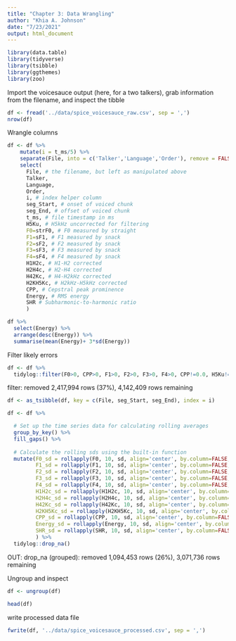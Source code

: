 ```yaml
---
title: "Chapter 3: Data Wrangling"
author: "Khia A. Johnson"
date: "7/23/2021"
output: html_document
---
```


```r
library(data.table)
library(tidyverse)
library(tsibble)
library(ggthemes)
library(zoo)
```

Import the voicesauce output (here, for a two talkers), grab information from the filename, and inspect the tibble
```r
df <- fread('../data/spice_voicesauce_raw.csv', sep = ',') 
nrow(df)
```

Wrangle columns
```r
df <- df %>% 
    mutate(i = t_ms/5) %>%
    separate(File, into = c('Talker','Language','Order'), remove = FALSE) %>%
    select(
      File, # the filename, but left as manipulated above
      Talker, 
      Language,
      Order,
      i, # index helper column
      seg_Start, # onset of voiced chunk
      seg_End, # offset of voiced chunk
      t_ms, # file timestamp in ms
      H5Ku, # H5kHz uncorrected for filtering
      F0=strF0, # F0 measured by straight
      F1=sF1, # F1 measured by snack
      F2=sF2, # F2 measured by snack
      F3=sF3, # F3 measured by snack
      F4=sF4, # F4 measured by snack
      H1H2c, # H1-H2 corrected
      H2H4c, # H2-H4 corrected
      H42Kc, # H4-H2kHz corrected
      H2KH5Kc, # H2kHz-H5kHz corrected
      CPP, # Cepstral peak prominence
      Energy, # RMS energy
      SHR # Subharmonic-to-harmonic ratio 
      )
```

```r
df %>%
  select(Energy) %>%
  arrange(desc(Energy)) %>%
  summarise(mean(Energy)+ 3*sd(Energy))
```

Filter likely errors
```r
df <- df %>% 
  tidylog::filter(F0>0, CPP>0, F1>0, F2>0, F3>0, F4>0, CPP!=0.0, H5Ku!=0.0, Energy<11.54119) 

```
filter: removed 2,417,994 rows (37%), 4,142,409 rows remaining


```r
df <- as_tsibble(df, key = c(File, seg_Start, seg_End), index = i)

df <- df %>%

  # Set up the time series data for calculating rolling averages
  group_by_key() %>%
  fill_gaps() %>%
  
  # Calculate the rolling sds using the built-in function
  mutate(F0_sd = rollapply(F0, 10, sd, align='center', by.column=FALSE, fill=NA), 
         F1_sd = rollapply(F1, 10, sd, align='center', by.column=FALSE, fill=NA),
         F2_sd = rollapply(F2, 10, sd, align='center', by.column=FALSE, fill=NA),
         F3_sd = rollapply(F3, 10, sd, align='center', by.column=FALSE, fill=NA),
         F4_sd = rollapply(F4, 10, sd, align='center', by.column=FALSE, fill=NA),
         H1H2c_sd = rollapply(H1H2c, 10, sd, align='center', by.column=FALSE, fill=NA),
         H2H4c_sd = rollapply(H2H4c, 10, sd, align='center', by.column=FALSE, fill=NA),
         H42Kc_sd = rollapply(H42Kc, 10, sd, align='center', by.column=FALSE, fill=NA),
         H2KH5Kc_sd = rollapply(H2KH5Kc, 10, sd, align='center', by.column=FALSE, fill=NA),
         CPP_sd = rollapply(CPP, 10, sd, align='center', by.column=FALSE, fill=NA),
         Energy_sd = rollapply(Energy, 10, sd, align='center', by.column=FALSE, fill=NA),
         SHR_sd = rollapply(SHR, 10, sd, align='center', by.column=FALSE, fill=NA)
         ) %>%
  tidylog::drop_na() 
```
OUT: drop_na (grouped): removed 1,094,453 rows (26%), 3,071,736 rows remaining


Ungroup and inspect
```r
df <- ungroup(df)

head(df)
```

write processed data file
```r
fwrite(df, '../data/spice_voicesauce_processed.csv', sep = ',')
```

